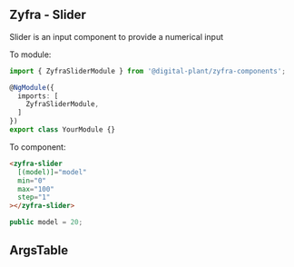 
## Zyfra - Slider

<Subtitle>Slider is an input component to provide a numerical input</Subtitle>

To module:
```typescript
import { ZyfraSliderModule } from '@digital-plant/zyfra-components';

@NgModule({
  imports: [
    ZyfraSliderModule,
  ]
})
export class YourModule {}
```

To component:
```html
<zyfra-slider
  [(model)]="model"
  min="0"
  max="100"
  step="1"
></zyfra-slider>
```

```typescript
public model = 20;
```

## ArgsTable

<ArgsTable of={ZyfraSliderComponent} />
